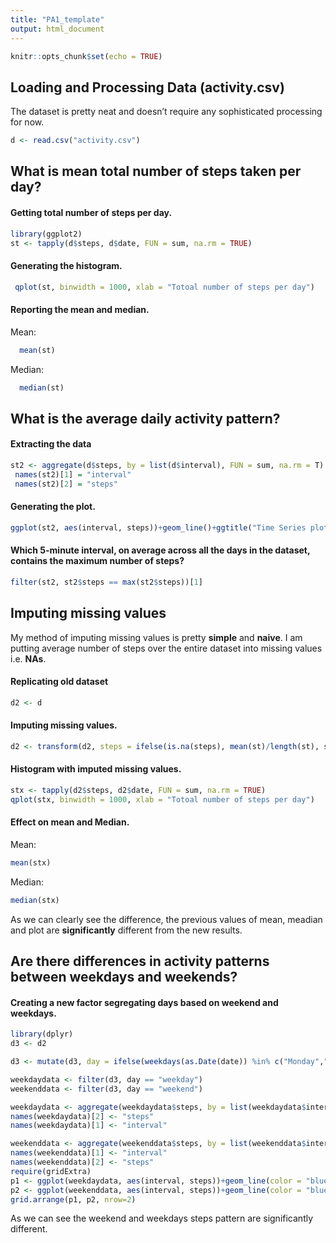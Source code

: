 ---
title: "PA1_template"
output: html_document
---

```{r setup, include=FALSE}
knitr::opts_chunk$set(echo = TRUE)
```

## Loading and Processing Data (activity.csv)

The dataset is pretty neat and doesn't require any sophisticated processing for now.

```{r echo=TRUE}
d <- read.csv("activity.csv")
```

## What is mean total number of steps taken per day?

#### Getting total number of steps per day. 

```{r echo = TRUE}
library(ggplot2)
st <- tapply(d$steps, d$date, FUN = sum, na.rm = TRUE)
```
#### Generating the histogram. 


```{r echo = TRUE}
 qplot(st, binwidth = 1000, xlab = "Totoal number of steps per day")
```

#### Reporting the mean and median.
Mean: 
```{r echo = TRUE}
  mean(st)
```
Median: 
```{r echo = TRUE}
  median(st)
```
## What is the average daily activity pattern? 

#### Extracting the data 
```{r echo=TRUE}
st2 <- aggregate(d$steps, by = list(d$interval), FUN = sum, na.rm = T)
 names(st2)[1] = "interval"
 names(st2)[2] = "steps"
```
#### Generating the plot.
```{r echo=TRUE}
ggplot(st2, aes(interval, steps))+geom_line()+ggtitle("Time Series plot of 5-minute interval and average number of steps taken")
```


#### Which 5-minute interval, on average across all the days in the dataset, contains the maximum number of steps?

```{r echo=TRUE}
filter(st2, st2$steps == max(st2$steps))[1]
```

## Imputing missing values

My method of imputing missing values is pretty **simple** and **naive**. I am putting average number of steps over the entire dataset into missing values i.e.  **NAs**.

#### Replicating old dataset 
```{r echo=TRUE}
d2 <- d
```
#### Imputing missing values.  
```{r echo=TRUE}
d2 <- transform(d2, steps = ifelse(is.na(steps), mean(st)/length(st), steps))
```

#### Histogram with imputed missing values. 
```{r echo=TRUE}
stx <- tapply(d2$steps, d2$date, FUN = sum, na.rm = TRUE)
qplot(stx, binwidth = 1000, xlab = "Totoal number of steps per day")
```


#### Effect on mean and Median. 
Mean: 
```{r echo=TRUE}
mean(stx)
```
Median:
```{r echo=TRUE}
median(stx)
```

As we can clearly see the difference, the previous values of mean, meadian and plot are **significantly** different from the new results. 

## Are there differences in activity patterns between weekdays and weekends?

#### Creating a new factor segregating days based on weekend and weekdays.
```{r echo=TRUE}
library(dplyr)
d3 <- d2

d3 <- mutate(d3, day = ifelse(weekdays(as.Date(date)) %in% c("Monday","Tuesday","Wednesday","Thursday","Friday"), "weekday","weekend"))

weekdaydata <- filter(d3, day == "weekday")
weekenddata <- filter(d3, day == "weekend")

weekdaydata <- aggregate(weekdaydata$steps, by = list(weekdaydata$interval), sum)
names(weekdaydata)[2] <- "steps"
names(weekdaydata)[1] <- "interval"

weekenddata <- aggregate(weekenddata$steps, by = list(weekenddata$interval), sum)
names(weekenddata)[1] <- "interval"
names(weekenddata)[2] <- "steps"
require(gridExtra)
p1 <- ggplot(weekdaydata, aes(interval, steps))+geom_line(color = "blue")+ggtitle("weekday")
p2 <- ggplot(weekenddata, aes(interval, steps))+geom_line(color = "blue")+ggtitle("weekend")
grid.arrange(p1, p2, nrow=2)
```


As we can see the weekend and weekdays steps pattern are significantly different. 
